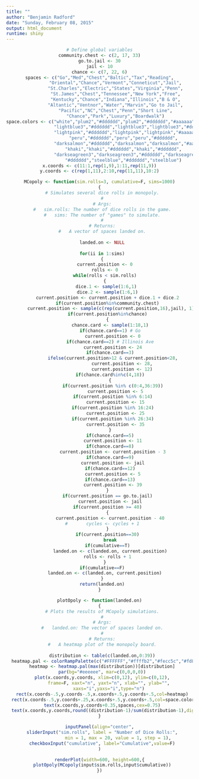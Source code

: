 ```yaml
---
title: ""
author: "Benjamin Radford"
date: "Sunday, February 08, 2015"
output: html_document
runtime: shiny
---
```


<center>

```r
# Define global variables
community.chest <- c(2, 17, 33)
go.to.jail <- 30
jail <- 10
chance <- c(7, 22, 6)
spaces <- c("Go","Med","Chest","Baltic","Tax","Reading",
            "Oriental","Chance","Vermont","Conneticut","Jail",
            "St.Charles","Electric","States","Virginia","Penn",
            "St.James","Chest","Tennessee","New York","Free",
            "Kentucky","Chance","Indiana","Illinois","B & O",
            "Altantic","Ventnor","Water","Marvin","Go to Jail",
            "Pacific","NC","Chest","Penn","Short Line",
            "Chance","Park","Luxury","Boardwalk")
space.colors <- c("white","plum2","#dddddd","plum2","#dddddd","#aaaaaa",
                  "lightblue3","#dddddd","lightblue3","lightblue3","#dddddd",
                  "lightpink","#dddddd","lightpink","lightpink","#aaaaaa",
                  "peru","#dddddd","peru","peru","#dddddd",
                  "darksalmon","#dddddd","darksalmon","darksalmon","#aaaaaa",
                  "khaki","khaki","#dddddd","khaki","#dddddd",
                  "darkseagreen3","darkseagreen3","#dddddd","darkseagreen3","#aaaaaa",
                  "#dddddd","steelblue","#dddddd","steelblue")
x.coords <- c(11:1,rep(1,9),1:11,rep(11,9))
y.coords <- c(rep(1,11),2:10,rep(11,11),10:2)

MCopoly <- function(sim.rolls=3, cumulative=F, sims=1000)
{
  # Simulates several dice rolls in monopoly.
  #
  # Args:
  #   sim.rolls: The number of dice rolls in the game.
  #   sims: The number of "games" to simulate.
  #
  # Returns:
  #   A vector of spaces landed on.
  
  landed.on <- NULL
  
  for(ii in 1:sims)
  {
    current.position <- 0
    rolls <- 0
    while(rolls < sim.rolls)
    {
      dice.1 <- sample(1:6,1) 
      dice.2 <- sample(1:6,1)
      current.position <- current.position + dice.1 + dice.2
      if(current.position%in%community.chest)
        current.position <- sample(c(rep(current.position,16),jail), 1)
      if(current.position%in%chance)
      {
        chance.card <- sample(1:18,1)
        if(chance.card==1) # Go
          current.position <- 0
        if(chance.card==2) # Illinois Ave
          current.position <- 24
        if(chance.card==3)
          ifelse(current.position>12 & current.position<28,
                 current.position <- 28,
                 current.position <- 12)
        if(chance.card%in%c(4,18))
        {
          if(current.position %in% c(0:4,36:39))
            current.position <- 5
          if(current.position %in% 6:14)
            current.position <- 15
          if(current.position %in% 16:24)
            current.position <- 25
          if(current.position %in% 26:34)
            current.position <- 35
        }
        if(chance.card==5)
          current.position <- 11
        if(chance.card==8)
          current.position <- current.position - 3
        if(chance.card==9)
          current.position <- jail
        if(chance.card==12)
          current.position <- 5
        if(chance.card==13)
          current.position <- 39
      }
      if(current.position == go.to.jail)
        current.position <- jail
      if(current.position >= 40)
      {
        current.position <- current.position - 40
  #       cycles <- cycles + 1
      }
      if(current.position==30)
        break
      if(cumulative==T)
        landed.on <- c(landed.on, current.position)
      rolls <- rolls + 1
    }
  if(cumulative==F)
    landed.on <- c(landed.on, current.position)
  }
  return(landed.on)
}

plotOpoly <- function(landed.on)
{
  # Plots the results of MCopoly simulations.
  #
  # Args:
  #   landed.on: The vector of spaces landed on.
  #
  # Returns:
  #   A heatmap plot of the monopoly board.
  
  distribution <- table(c(landed.on,0:39))
  heatmap.pal <- colorRampPalette(c("#FFFFFF","#ffffb2","#fecc5c","#fd8d3c","#f03b20","#bd0026"))
  heatmap <- heatmap.pal(max(distribution))[distribution]
  par(bg="#eeeeee", mar=c(0,0,0,0))
  plot(x.coords,y.coords, xlim=c(0,12), ylim=c(0,12),
       frame=F, xaxt="n", yaxt="n", xlab="", ylab="",
       xaxs="i",yaxs="i",type="n")
  rect(x.coords-.5,y.coords-.5,x.coords+.5,y.coords+.5,col=heatmap)
  rect(x.coords-.5,y.coords+.25,x.coords+.5,y.coords+.5,col=space.colors)
  text(x.coords,y.coords+0.35,spaces,cex=0.75)
  text(x.coords,y.coords,round((distribution-1)/sum(distribution-1),digits=2),pos=1)
}

inputPanel(align="center",
  sliderInput("sim.rolls", label = "Number of Dice Rolls:",
              min = 1, max = 20, value = 1, step = 1),
  checkboxInput("cumulative", label="Cumulative",value=F)
)

renderPlot(width=600, height=600,{
  plotOpoly(MCopoly(input$sim.rolls,input$cumulative))
})


```

